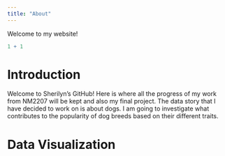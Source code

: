 ```yaml
---
title: "About"
---
```


Welcome to my website!

```r
1 + 1 
```

# Introduction

Welcome to Sherilyn's GitHub! Here is where all the progress of my work from NM2207 will be kept and also my final project. The data story that I have decided to work on is about dogs. I am going to investigate what contributes to the popularity of dog breeds based on their different traits.

# Data Visualization
